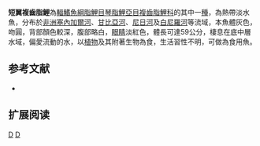 {{Speciesbox 
| genus = Distichodus
| species = brevipinnis
| status = LC
| status_system = IUCN3.1
| authority =  [[Günther|Günther]], 1864
| synonyms = 
}}
'''短翼複齒脂鯉'''為[[輻鰭魚綱|輻鰭魚綱]][[脂鯉目|脂鯉目]][[琴脂鯉亞目|琴脂鯉亞目]][[複齒脂鯉科|複齒脂鯉科]]的其中一[[種|種]]，為熱帶淡水魚，分布於[[非洲|非洲]][[塞內加爾河|塞內加爾河]]、[[甘比亞河|甘比亞河]]、[[尼日河|尼日河]]及[[白尼羅河|白尼羅河]]等流域，本魚體灰色，吻圓，背部顏色較深，腹部略白，[[眼睛|眼睛]]淡紅色，體長可達59公分，棲息在底中層水域，偏愛流動的水，以[[植物|植物]]及其附著生物為食，生活習性不明，可做為食用魚。

==参考文献==
{{refbegin}}
*{{FishBase_species|genus=Distichodus|species=brevipinnis|year=2014|month=1}}
{{refend}}

== 扩展阅读 ==
{{refbegin}}
{{wikispecies-inline|Distichodus brevipinnis|短翼複齒脂鯉}}
{{refend}}

{{Taxonbar|from=Q6421670}}

[[Category:食用魚|D]]
[[Category:複齒脂鯉屬|D]]


{{魚類小作品}}